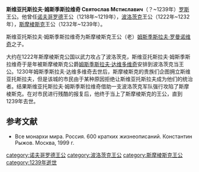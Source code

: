 '''斯维亚托斯拉夫·姆斯季斯拉维奇 Святослав Мстиславич'''（？~1239年）[[罗斯|罗斯]]王公。他曾任[[诺夫哥罗德|诺夫哥罗德]]王公（1218年~1219年），[[波洛茨克|波洛茨克]]王公（1222年~1232年），[[斯摩棱斯克|斯摩棱斯克]]王公（1232年~1239年）。

斯维亚托斯拉夫·姆斯季斯拉维奇为斯摩棱斯克王公（老）[[姆斯季斯拉夫·罗曼诺维奇|姆斯季斯拉夫·罗曼诺维奇]]之子。

大约在1222年斯摩棱斯克公国以武力攻占了波洛茨克，斯维亚托斯拉夫·姆斯季斯拉维奇于是年被斯摩棱斯克公爵[[姆斯季斯拉夫·达维多维奇|姆斯季斯拉夫·达维多维奇]]安排到波洛茨克当王公。1230年姆斯季斯拉夫·达维多维奇去世后，斯摩棱斯克的贵族们企图拥立斯维亚托斯拉夫，但是该城的市民由于某种原因拒绝让斯维亚托斯拉夫成为他们的统治者。结果斯维亚托斯拉夫·姆斯季斯拉维奇借助一支波洛茨克军队强行攻陷了斯摩棱斯克。在对市民进行残酷的报复后，他终于当上了斯摩棱斯克的王公，直到1239年去世。

==参考文献==

*Все монархи мира. Россия. 600 кратких жизнеописаний. Константин Рыжов. Москва, 1999 г.

{{start box}}
{{s-before|[[鲍里斯·达维多维奇|鲍里斯·达维多维奇]]}}
{{s-title|[[波洛茨克统治者列表|波洛茨克王公]]|1222~1232}}
{{s-after|[[布里亚奇斯拉夫·瓦西里科维奇|布里亚奇斯拉夫·瓦西里科维奇]]}}
{{s-before|[[姆斯季斯拉夫·姆斯季斯拉维奇|姆斯季斯拉夫·姆斯季斯拉维奇]]}}
{{s-title|[[诺夫哥罗德统治者列表|诺夫哥罗德王公]]|1218~1219}}
{{s-after|[[弗谢沃洛德·姆斯季斯拉维奇_(斯摩棱斯克)|弗谢沃洛德·姆斯季斯拉维奇]]|rows=2}}
{{s-before|[[姆斯季斯拉夫·达维多维奇|姆斯季斯拉夫·达维多维奇]]}}
{{s-title|[[斯摩棱斯克统治者列表|斯摩棱斯克王公]]|1232~1239}}
{{end box}}

[[category:诺夫哥罗德王公|category:诺夫哥罗德王公]]
[[category:波洛茨克王公|category:波洛茨克王公]]
[[category:斯摩棱斯克王公|category:斯摩棱斯克王公]]
[[category:1239年逝世|category:1239年逝世]]